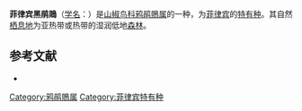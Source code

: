 {{Speciesbox
| name = 菲律宾黑鹃鵙
| image = 
| status = LC | status_system = IUCN3.1
| genus = Coracina
| species = coerulescens
| authority = {{link-en|爱德华·布莱思|Edward Blyth|Blyth}}, 1842
| synonyms = }}
'''菲律宾黑鹃鵙'''（[[学名|学名]]：{{lang|la|''Coracina coerulescens''}}）是[[山椒鸟科|山椒鸟科]][[鸦鹃鵙属|鸦鹃鵙属]]的一种，为[[菲律宾|菲律宾]]的[[特有种|特有种]]。其自然[[栖息地|栖息地]]为亚热带或热带的湿润低地[[森林|森林]]。

== 参考文献 ==
* {{IUCN2010
|assessors=BirdLife International
|year=2009
|id=146810
|title=Coracina coerulescens
|version=2010.3
|downloaded= 2010-10-20
}}
{{Taxonbar|from=Q3040211}}

[[Category:鸦鹃鵙属|Category:鸦鹃鵙属]]
[[Category:菲律宾特有种|Category:菲律宾特有种]]